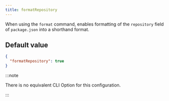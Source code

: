 ```yaml
---
title: formatRepository
---
```


When using the `format` command, enables formatting of the `repository` field of `package.json` into a shorthand format.

## Default value

```json title=".syncpackrc"
{
  "formatRepository": true
}
```

:::note

There is no equivalent CLI Option for this configuration.

:::
